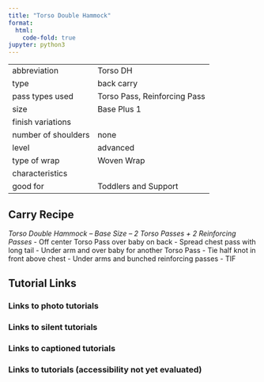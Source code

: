 ```yaml
---
title: "Torso Double Hammock"
format:
  html:
    code-fold: true
jupyter: python3
---
```


| | 
|---|---
|abbreviation	|Torso DH
|type	|back carry
|pass types used	|Torso Pass, Reinforcing Pass
|size	|Base Plus 1
|finish variations|	
|number of shoulders	|none
|level	|advanced
|type of wrap	|Woven Wrap
|characteristics	|
|good for	|Toddlers and Support

## Carry Recipe
_Torso Double Hammock – Base Size – 2 Torso Passes + 2 Reinforcing Passes_
- Off center Torso Pass over baby on back
- Spread chest pass with long tail
- Under arm and over baby for another Torso Pass
- Tie half knot in front above chest
- Under arms and bunched reinforcing passes
- TIF

## Tutorial Links
### Links to photo tutorials
### Links to silent tutorials
### Links to captioned tutorials
### Links to tutorials (accessibility not yet evaluated)
